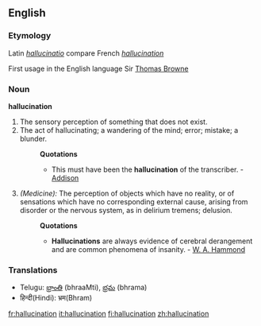 ==English==

===Etymology===
Latin ''[[hallucinatio]]'' compare French ''[[hallucination]]''

First usage in the English language  Sir [[Thomas Browne]]
===Noun===
'''hallucination'''

#The sensory perception of something that does not exist.
#The act of hallucinating; a wandering of the mind; error; mistake; a blunder.
#:'''Quotations'''
#:*This must have been the '''hallucination''' of the transcriber. - [[Addison]]
#''(Medicine):'' The perception of objects which have no reality, or of sensations which have no corresponding external cause, arising from disorder or the nervous system, as in delirium tremens; delusion.
#:'''Quotations'''
#:*'''Hallucinations''' are always evidence of cerebral derangement and are common phenomena of insanity. - [[W. A. Hammond]]

===Translations===
*Telugu: [[భ్రాంతి]] (bhraaMti), [[భ్రమ]] (bhrama)
*हिन्दी(Hindi): भ्रम(Bhram)
[[fr:hallucination]]
[[it:hallucination]]
[[fi:hallucination]]
[[zh:hallucination]]